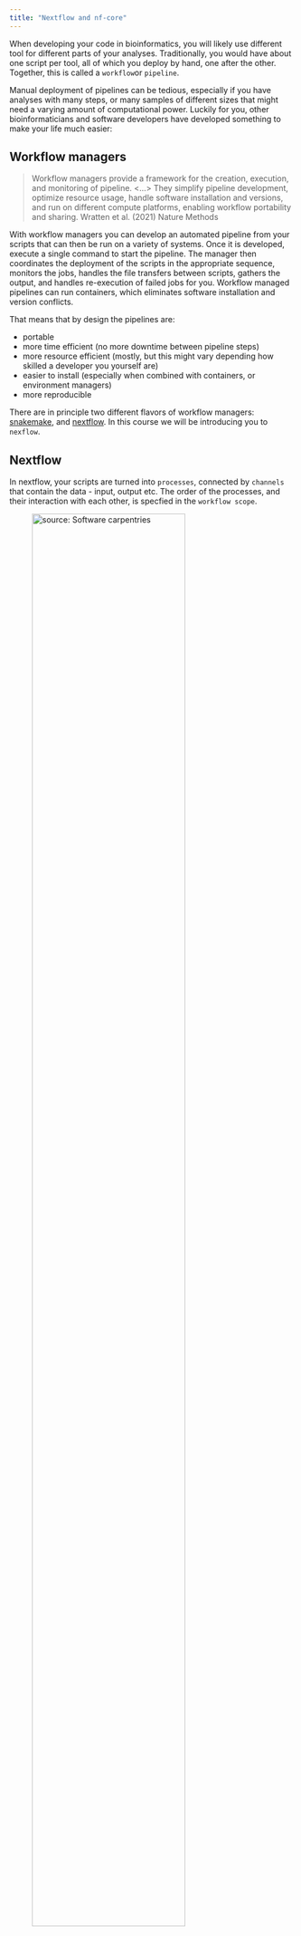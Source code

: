 ```yaml
---
title: "Nextflow and nf-core"
---
```


When developing your code in bioinformatics, you will likely use different tool for different parts of your analyses. Traditionally, you would have about one script per tool, all of which you deploy by hand, one after the other. Together, this is called a `workflow`or `pipeline`.

Manual deployment of pipelines can be tedious, especially if you have analyses with many steps, or many samples of different sizes that might need a varying amount of computational power. Luckily for you, other bioinformaticians and software developers have developed something to make your life much easier: 

## Workflow managers

>Workflow managers provide a framework for the creation, execution, and monitoring of pipeline. <...> 
They simplify pipeline development, optimize resource usage, handle software installation and versions, and run on different compute platforms, enabling workflow portability and sharing.
Wratten et al. (2021) Nature Methods

With workflow managers you can develop an automated pipeline from your scripts that can then be run on a variety of systems. Once it is developed, execute a single command to start the pipeline. The manager then coordinates the deployment of the scripts in the appropriate sequence, monitors the jobs, handles the file transfers between scripts, gathers the output, and handles re-execution of failed jobs for you. Workflow managed pipelines can run containers, which eliminates software installation and version conflicts. 

That means that by design the pipelines are: 

- portable
- more time efficient (no more downtime between pipeline steps)
- more resource efficient (mostly, but this might vary depending how skilled a developer you yourself are)
- easier to install (especially when combined with containers, or environment managers)
- more reproducible

There are in principle two different flavors of workflow managers: [snakemake](https://www.snakemake.io), and [nextflow](https://www.nextflow.io). In this course we will be introducing you to `nexflow`. 

## Nextflow

In nextflow, your scripts are turned into `processes`, connected by `channels` that contain the data - input, output etc. The order of the processes, and their interaction with each other, is specfied in the `workflow scope`. 

![source: [Software carpentries](https://carpentries-incubator.github.io/workflows-nextflow/01-getting-started-with-nextflow.html)](figures/nextflow_nf-core/channel-process_fqc.png){.class width=80%}

::: {.callout-note}

In this course, we will not write our own processes, or pipeline. However, if you are interested, there are a lot of very good training materials available online.

:::


The executable part of the processes, the so called `script`, can be written in any language, so in theory you could always choose the language that is best suited for the job (in practice you might be limited to the languages you know). However, the `modularity` of the processes allows for easy re-use of existing scripts and processes.

When moving the pipeline from one system to another, the `script` stays the same and does not change, the same containers are used. The only thing that changes are the parameters that pertain to the environment and available resources. In other words, with nextflow, the functional logic, the processes, are separated from the executive (how the workflow runs). This makes the nextflow pipelines highly `interoperable` and `portable`. They can be run on various platforms, such as HPC clusters, local computers, cloud systems etc..

The pipelines can be integrated with version control tools, such as git or bitbucket, and containers technologies, such as apptainer or docker. This makes the pipeline very `reproducible`.

The nextflow pipelines are extremely `scalable`, can be developed on a few samples and easily be run on hundreds or thousands of samples. When possible, processes are run in parallel automatically.

Nexflow performs automatic checks on the processes and their in- and output. It can automatically `resume execution` at a point of failure without having to re-compute successfully completed parts.  

Nextflow is open source. 

Here is a more visual summary of some of the points above: 

![source: Maxime U Garcia, Seqera labs](figures/nextflow_nf-core/nextflow_overview.png){.class width=70%}

One reason why we are using, and promoting, nexflow is the community project, `nf-core` 


## nf-core

![source: [nf-core](https://nf-co.re/)](figures/nextflow_nf-core/nf-core_logo.png){.class width=70%}

Nf-core is a very active community around nextflow. Volunteers develop nextflow pipelines around a variety of bioinformatic data. 

Here are some flagship pipelines that have been developed by the nf-core community (we will have a look at the entire list on the nf-core homepage in a bit): 

![source: [nf-core](https://nf-co.re/)](figures/nextflow_nf-core/nf-core_popular_pipelines.png){.class width=80%}

All nf-core pipelines are open source and the source code is available on github. The pipelines are developed by volunteers, who can have a very varied background. 

::: {.callout-note}

While nf-core is fantastic, please be aware that their pipelines are developed and maintained (or not maintained) by the community. You should not use the pipelines as a black box, but as a tool you need to understand. The responsibility for the end results is still yours, so you need to see if your data is suited for the analysis (good enough quality?), and if the analysis is suitable for your data!

:::

However, nf-core does not only develop pipelines. 

The community also develops: 
- processes that they make available as `modules` (and optimizes then too). 
- training material for all user classes.
- best practices for documentation.
- templates for development.

There is a weekly online helpdesk, and even a podcast. 

### What makes nf-core pipelines interesting for you?

Nf-core provides already developed pipelines for many different data sets. Likely, a pipelines exists that you can use on your data. The `documentation of the pipelines follows nf-core guidelines` and is extensive and informative - it is easy to understand what the pipeline does and how it works. All `output is explained in detail`, with links to more extensive documentation. 

Once you have understood how to run a nf-core pipeline their `consistency and standardization` means you will know most about running a different one. 

Using the nf-core launcher, will `check your input`, and automatically `generate commands and configuration` files.

And this is on top of all nextflow functionality such as portability, reproducibility and the resume-at-fault option!
